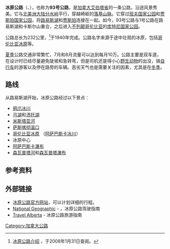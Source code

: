 {{noteTA
|G1=Places
}}
{{Infobox road2
| name      = 冰原公路
| name_notes        = （93号公路）
| marker_image      = 
| map_custom        = yes
| map = <div style="position: relative; width:280px; border:none;">
<div style="position: relative;">
<div style="position: absolute; font-size:smaller; left: 55px; top: 220px; padding: 0;">[[贾斯珀|贾斯珀]]</div>
<div style="position: absolute; font-size:smaller; left: 73px; top: 255px; padding: 0;">萨斯喀彻温口</div>
<div style="position: absolute; font-size:smaller; left: 100px; top: 278px; padding: 0;">[[路易斯湖_(艾伯塔)|路易斯湖]]</div>
<div style="position: absolute; font-size:smaller; left: 95px; top: 298px; padding: 0;">[[班夫|班夫]]</div>
<div style="position: absolute; font-size:normal; left: 132px; top: 295px; padding: 0;">'''[[卡尔加里|卡尔加里]]'''</div>
<div style="position: absolute; font-size:normal; left: 148px; top: 217px; padding: 0;">'''[[埃德蒙顿|埃德蒙顿]]'''</div>
[[File:Alberta-roads-93.png|280px]]</div>
| length_km    = 232
| direction_a  = 北
| direction_b  = 南
| end_a = [[贾斯珀|贾斯珀]]
| end_b = [[路易斯湖_(艾伯塔)|路易斯湖]]
| cities            = [[贾斯珀|贾斯珀]]、[[路易斯湖_(艾伯塔)|路易斯湖]]
| established       = 1940年
}}
'''冰原公路'''（{{lang-en|Icefields Parkway}}、{{lang-fr|Promenade des Glaciers}}），也称为'''93号公路'''，是[[加拿大|加拿大]][[艾伯塔省|艾伯塔省]]的一条公路，沿途风景秀美。它与[[北美洲|北美洲]][[大陆分水岭|大陆分水岭]]平行，穿越崎岖的[[落基山脉|落基山脉]]。它穿过[[班夫国家公园|班夫国家公园]]和[[贾斯珀国家公园|贾斯珀国家公园]]，将[[路易斯湖_(艾伯塔)|路易斯湖]]和[[贾斯珀|贾斯珀]]连接在一起。如今，93号公路与1号公路在路易斯湖和卡斯尔山重合，之后进入[[不列颠哥伦比亚|不列颠哥伦比亚]]的[[库特尼国家公园|库特尼国家公园]]。

公路总长为232公里，<ref>[http://www.icefieldsparkway.ca/ 冰原公路介绍] {{Wayback|url=http://www.icefieldsparkway.ca/ |date=20150214123837 }}，于2008年1月31日查阅。</ref>于1940年完成。公路名字来源于途中壮观的冰原，包括[[哥伦比亚冰原|哥伦比亚冰原]]等。

[[夏季|夏季]]公路交通非常繁忙，7月和8月流量可以达到每月10万。公路主要是双车道，在设计时已经尽量避免陡坡和急转弯，但是司机还是得小心[[野生动物|野生动物]]的出没，骑[[自行车|自行车]]的游客以及停在路旁的车辆。恶劣天气也是需要关注的因素，尤其是在[[冬季|冬季]]。

==路线==
从路易斯湖开始，冰原公路经过以下景点：
* [[鸦爪冰川|鸦爪冰川]]
* [[弓湖|弓湖]]和[[沛托湖|沛托湖]]
* [[米斯塔亚河|米斯塔亚河]]
* [[萨斯喀彻温口|萨斯喀彻温口]]
* [[哥伦比亚冰原|哥伦比亚冰原]] （[[阿萨巴斯卡冰川|阿萨巴斯卡冰川]]）
* 冰原中心
* [[阿萨巴斯卡瀑布|阿萨巴斯卡瀑布]]
* [[辛華達河|森瓦普塔河]]和[[辛華達瀑布|森瓦普塔瀑布]]

==参考资料==
{{reflist}}

==外部链接==
*[https://web.archive.org/web/20150214123837/http://www.icefieldsparkway.ca/ 冰原公路官方网站]，可以计划详细的行程。
*[http://www.nationalgeographic.com/destinations/Banff_National_Park/Icefields_Parkway_Drive.html#tour National Geographic]{{Wayback|url=http://www.nationalgeographic.com/destinations/Banff_National_Park/Icefields_Parkway_Drive.html#tour |date=20080302020414 }} - ，冰原公路驾驶指南
*[https://web.archive.org/web/20060831135846/http://www1.travelalberta.com/content/travellingto/take.cfm?roadtripID=7 Travel Alberta] - 冰原公路旅游指南


{{DEFAULTSORT:Icefield}}
[[Category:加拿大公路|Category:加拿大公路]]